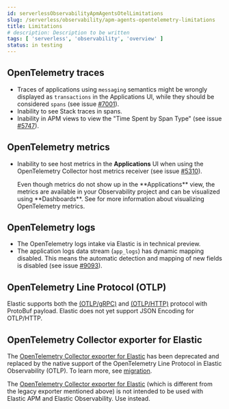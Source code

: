 ```yaml
---
id: serverlessObservabilityApmAgentsOtelLimitations
slug: /serverless/observability/apm-agents-opentelemetry-limitations
title: Limitations
# description: Description to be written
tags: [ 'serverless', 'observability', 'overview' ]
status: in testing
---
```



<div id="open-telemetry-known-limitations"></div>

<div id="open-telemetry-traces-limitations"></div>

## OpenTelemetry traces

* Traces of applications using `messaging` semantics might be wrongly displayed as `transactions` in the Applications UI, while they should be considered `spans` (see issue [#7001](https://github.com/elastic/apm-server/issues/7001)).
* Inability to see Stack traces in spans.
* Inability in APM views to view the "Time Spent by Span Type"  (see issue [#5747](https://github.com/elastic/apm-server/issues/5747)).

<div id="open-telemetry-metrics-limitations"></div>

## OpenTelemetry metrics

* Inability to see host metrics in the **Applications** UI when using the OpenTelemetry Collector host metrics receiver (see issue [#5310](https://github.com/elastic/apm-server/issues/5310)).

    <DocCallOut title="Note">
        Even though metrics do not show up in the **Applications** view,
        the metrics are available in your Observability project and can be visualized using **Dashboards**.
        See <DocLink id="serverlessObservabilityApmAgentsOtelCollectMetrics" /> for more information about visualizing OpenTelemetry metrics.
    </DocCallOut>

<div id="open-telemetry-logs-intake"></div>

## OpenTelemetry logs

* <DocBadge template="technical preview" />  The OpenTelemetry logs intake via Elastic is in technical preview.
* The application logs data stream (`app_logs`) has dynamic mapping disabled. This means the automatic detection and mapping of new fields is disabled (see issue [#9093](https://github.com/elastic/apm-server/issues/9093)).

<div id="open-telemetry-otlp-limitations"></div>

## OpenTelemetry Line Protocol (OTLP)

Elastic supports both the
[(OTLP/gRPC)](https://github.com/open-telemetry/opentelemetry-specification/blob/main/specification/protocol/otlp.md#otlpgrpc) and
[(OTLP/HTTP)](https://github.com/open-telemetry/opentelemetry-specification/blob/main/specification/protocol/otlp.md#otlphttp) protocol
with ProtoBuf payload. Elastic does not yet support JSON Encoding for OTLP/HTTP.

<div id="open-telemetry-collector-exporter"></div>

## OpenTelemetry Collector exporter for Elastic

The [OpenTelemetry Collector exporter for Elastic](https://github.com/open-telemetry/opentelemetry-collector-contrib/tree/main/exporter/elasticsearchexporter#legacy-opentelemetry-collector-exporter-for-elastic)
has been deprecated and replaced by the native support of the OpenTelemetry Line Protocol in Elastic Observability (OTLP). To learn more, see [migration](https://github.com/open-telemetry/opentelemetry-collector-contrib/tree/main/exporter/elasticsearchexporter#migration).

The [OpenTelemetry Collector exporter for Elastic](https://github.com/open-telemetry/opentelemetry-collector-contrib/tree/main/exporter/elasticsearchexporter)
(which is different from the legacy exporter mentioned above) is not intended to be used with Elastic APM and Elastic Observability. Use <DocLink id="serverlessObservabilityApmAgentsOtelNativeSupport" text="Elastic's native OTLP support" /> instead.

<Feedback slug="/serverless/observability/apm-agents-opentelemetry-limitations" />
